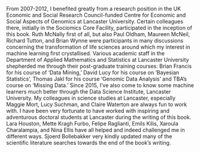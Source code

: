 \chapter{Acknowledgments}
\label{ch:acknowledgments}


From 2007-2012, I benefited greatly from a research position in the UK Economic and Social Research Council-funded Centre for Economic and Social Aspects of Genomics at Lancaster University. Certain colleagues there, initially in the Sociomics Core Facility, participated in the inception of this  book. Ruth McNally first of all, but also Paul Oldham, Maureen McNeil, Richard Tutton, and Brian Wynne were participants in many discussions concerning the transformation of life sciences around which my interest in machine learning first crystallised. Various academic staff in the Department of Applied Mathematics and Statistics at Lancaster University shepherded me through their post-graduate training courses: Brian Francis for his course of 'Data Mining,' David Lucy for his course on 'Bayesian Statistics', Thomas Jakl for his course 'Genomic Data Analysis' and TBA's course on 'Missing Data.'  Since 2015, I've also come to know some machine learners much better through the Data Science Institute, Lancaster University. My colleagues in science studies at Lancaster, especially Maggie Mort, Lucy Suchman, and Claire Waterton are always fun to work with.  I have been very fortunate to have worked with inspiring and adventurous doctoral students at Lancaster during the writing of this book. Lara Houston, Mette Kragh Furbo, Felipe Raglianti, Emils Kilis, Xaroula Charalampia, and Nina Ellis have all helped and indeed challenged me in different ways. Sjoerd Bollebakker very kindly updated many of the scientific literature searches towards the end of the book's writing. 


